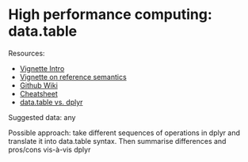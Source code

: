 # High performance computing: data.table {#data.table}

Resources:

- [Vignette Intro](https://cran.r-project.org/web/packages/data.table/vignettes/datatable-intro.html)
- [Vignette on reference semantics](https://cran.r-project.org/web/packages/data.table/vignettes/datatable-reference-semantics.html)
- [Github Wiki](https://github.com/Rdatatable/data.table/wiki)
- [Cheatsheet](https://raw.githubusercontent.com/rstudio/cheatsheets/master/datatable.pdf)
- [data.table vs. dplyr](https://stackoverflow.com/questions/21435339/data-table-vs-dplyr-can-one-do-something-well-the-other-cant-or-does-poorly)

Suggested data: any

Possible approach: take different sequences of operations in dplyr and translate it into data.table syntax. Then summarise differences and pros/cons vis-à-vis dplyr 

